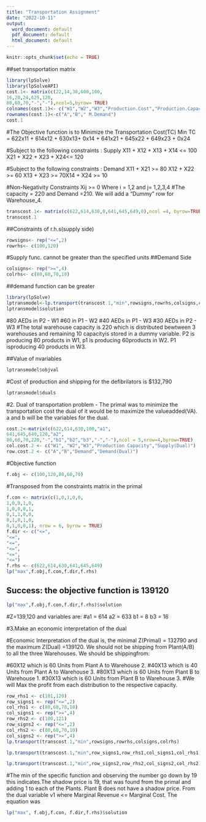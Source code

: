 ```yaml
---
title: "Transportation Assignment"
date: "2022-10-11"
output:
  word_document: default
  pdf_document: default
  html_document: default
---
```


```r
knitr::opts_chunk$set(echo = TRUE)
```


##set transportation matrix

```r
library(lpSolve)
library(lpSolveAPI)
cost.1<- matrix(c(22,14,30,600,100,
16,20,24,625,120,
80,60,70,"-","-"),ncol=5,byrow= TRUE)
colnames(cost.1)<- c("W1","W2","W3","Production.Cost","Production.Capacity")
rownames(cost.1)<-c("A","B"," M.Demand")
cost.1
```


#The Objective function is to Minimize the Transportation Cost(TC) Min TC = 622x11 + 614x12 + 630x13+ 0x14 + 641x21 + 645x22 + 649x23 + 0x24

#Subject to the following constraints : Supply X11 + X12 + X13 + X14 <= 100 X21 + X22 + X23 + X24<= 120

#Subject to the following constraints : Demand X11 + X21 >= 80 X12 + X22 >= 60 X13 + X23 >= 70X14 + X24 >= 10

#Non-Negativity Constraints Xij >= 0 Where i = 1,2 and j= 1,2,3,4 #The capacity = 220 and Demand =210. We will add a “Dummy” row for Warehouse_4.

```r
transcost.1<- matrix(c(622,614,630,0,641,645,649,0),ncol =4, byrow=TRUE)
transcost.1
```

##Constraints of r.h.s(supply side)
```r
rowsigns<- rep("<=",2)
rowrhs<- c(100,120)
```

#Supply func. cannot be greater than the specified units
##Demand Side
```r
colsigns<- rep(">=",4)
colrhs<- c(80,60,70,10)
```

##demand function can be greater

```r
library(lpSolve)
lptransmodel<-lp.transport(transcost.1,"min",rowsigns,rowrhs,colsigns,colrhs)
lptransmodel$solution
```
#80 AEDs in P2 - W1 
#60 in P1 - W2 
#40 AEDs in P1 - W3 
#30 AEDs in P2 - W3
#The total warehouse capacity is 220 which is distributed bewtween 3 warehouses and remaining 10 capacityis stored in a dummy variable. P2 is producing 80 products in W1, p1 is producing 60products in W2. P1 isproducing 40 products in W3.

##Value of nvariables
```r
lptransmodel$objval
```

#Cost of production and shipping for the defibrilators is $132,790

```r
lptransmodel$duals
```

#2. Dual of transportation problem - The primal was to minimize the transportation cost the dual of it would be to maximize the valueadded(VA). a and b will be the variables for the dual.

```r
cost.2<-matrix(c(622,614,630,100,"a1",
641,645,649,120,"a2",
80,60,70,220,"-","b1","b2","b3","-","-"),ncol = 5,nrow=4,byrow=TRUE)
col.cost.2 <- c("W1", "W2","W3","Production Capacity","Supply(Dual)")
row.cost.2 <- c("A","B","Demand","Demand(Dual)")
```

#Objective function

```r
f.obj <- c(100,120,80,60,70)
```

#Transposed from the constraints matrix in the primal
```r
f.con <- matrix(c(1,0,1,0,0,
1,0,0,1,0,
1,0,0,0,1,
0,1,1,0,0,
0,1,0,1,0,
0,1,0,0,1), nrow = 6, byrow = TRUE)
f.dir <- c("<=",
"<=",
"<=",
"<=",
"<=",
"<=")
f.rhs <- c(622,614,630,641,645,649)
lp("max",f.obj,f.con,f.dir,f.rhs)
```
## Success: the objective function is 139120

```r
lp("max",f.obj,f.con,f.dir,f.rhs)$solution
```

#Z=139,120 and variables are: #a1 = 614 a2 = 633 b1 = 8 b3 = 16

#3.Make an economic interpretation of the dual

#Economic Interpretation of the dual is, the minimal Z(Primal) = 132790 and the maximum Z(Dual) =139120. We should not be shipping from Plant(A/B) to all the three Warehouses. We should be shippingfrom:

#60X12 which is 60 Units from Plant A to Warehouse 2. #40X13 which is 40 Units from Plant A to Warehouse 3. #80X13 which is 60 Units from Plant B to Warehouse 1. #30X13 which is 60 Units from Plant B to Warehouse 3. #We will Max the profit from each distribution to the respective capacity.


```r
row_rhs1 <- c(101,120)
row_signs1 <- rep("<=",2)
col_rhs1 <- c(80,60,70,10)
col_signs1 <- rep(">=",4)
row_rhs2 <- c(100,121)
row_signs2 <- rep("<=",2)
col_rhs2 <- c(80,60,70,10)
col_signs2 <- rep(">=",4)
lp.transport(transcost.1,"min",rowsigns,rowrhs,colsigns,colrhs)
```

```r
lp.transport(transcost.1,"min",row_signs1,row_rhs1,col_signs1,col_rhs1)
```

```r
lp.transport(transcost.1,"min",row_signs2,row_rhs2,col_signs2,col_rhs2)
```

#The min of the specific function and observing the number go down by 19 this indicates.The shadow price is 19, that was found from the primal and adding 1 to each of the Plants. Plant B does not have a shadow price. From the dual variable v1 where Marginal Revenue <= Marginal Cost. The equation was
```r
lp("max", f.obj,f.con, f.dir,f.rhs)$solution

```

